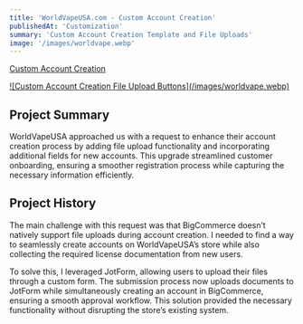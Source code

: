 ```yaml
---
title: 'WorldVapeUSA.com - Custom Account Creation'
publishedAt: 'Customization'
summary: 'Custom Account Creation Template and File Uploads'
image: '/images/worldvape.webp'
---
```


[Custom Account Creation](https://worldvapeusa.com/login.php?action=create_account)

<a href="/images/worldvape.webp">
![Custom Account Creation File Upload Buttons](/images/worldvape.webp)
</a>

## Project Summary

WorldVapeUSA approached us with a request to enhance their account creation process by adding file upload functionality and incorporating additional fields for new accounts. This upgrade streamlined customer onboarding, ensuring a smoother registration process while capturing the necessary information efficiently.

## Project History

The main challenge with this request was that BigCommerce doesn’t natively support file uploads during account creation. I needed to find a way to seamlessly create accounts on WorldVapeUSA’s store while also collecting the required license documentation from new users.

To solve this, I leveraged JotForm, allowing users to upload their files through a custom form. The submission process now uploads documents to JotForm while simultaneously creating an account in BigCommerce, ensuring a smooth approval workflow. This solution provided the necessary functionality without disrupting the store’s existing system.